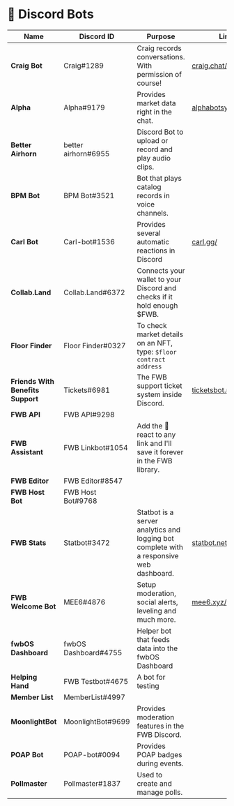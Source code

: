 # 🤖 Discord Bots

| Name                              | Discord ID           | Purpose                                                                                                                                                                                                         | Link                                                     |
| --------------------------------- | -------------------- | --------------------------------------------------------------------------------------------------------------------------------------------------------------------------------------------------------------- | -------------------------------------------------------- |
| **Craig Bot**                     | Craig#1289           | Craig records conversations. With permission of course!                                                                                                                                                         | [craig.chat/](https://craig.chat)                |
| **Alpha**                         | Alpha#9179           | Provides market data right in the chat.                                                                                                                        | [alphabotsystem.com](https://alphabotsystem.com) |
| **Better Airhorn**                | better airhorn#6955  | Discord Bot to upload or record and play audio clips.                                                                                                                                                           |                                                          |
| **BPM Bot**                       | BPM Bot#3521         | Bot that plays catalog records in voice channels.                                                                                                                                             |                                                          |
| **Carl Bot**                      | Carl-bot#1536        | Provides several automatic reactions in Discord                                                                                                                                                                 | [carl.gg/](https://carl.gg)                      |
| **Collab.Land**                   | Collab.Land#6372     | Connects your wallet to your Discord and checks if it hold enough $FWB.                                                                                        |                                                          |
| **Floor Finder**                  | Floor Finder#0327    | To check market details on an NFT, type: `$floor contract address`                                                                                                                                              |                                                          |
| **Friends With Benefits Support** | Tickets#6981         | The FWB support ticket system inside Discord.                                                                                                                                                                   | [ticketsbot.net/](https://ticketsbot.net)        |
| **FWB API**                       | FWB API#9298         |                                                                                                                                                                                                              |                                                          |
| **FWB Assistant**                 | FWB Linkbot#1054     | Add the :floppy_disk: react to any link and I'll save it forever in the FWB library.                                                                                                                            |                                                          |
| **FWB Editor**                    | FWB Editor#8547      |                                                                                                                                                                                                                 |                                                          |
| **FWB Host Bot**                  | FWB Host Bot#9768    |                                                                                                                                                                                                                 |                                                          |
| **FWB Stats**                     | Statbot#3472         | Statbot is a server analytics and logging bot complete with a responsive web dashboard.                                                                                                                         | [statbot.net/](https://statbot.net)              |
| **FWB Welcome Bot**               | MEE6#4876            | Setup moderation, social alerts, leveling and much more.                                                                                                                                                        | [mee6.xyz/](https://mee6.xyz)                    |
| **fwbOS Dashboard**               | fwbOS Dashboard#4755 | Helper bot that feeds data into the fwbOS Dashboard                                                                                                                                                             |                                                          |
| **Helping Hand**                  | FWB Testbot#4675     | A bot for testing                                                                                                                                                                                               |                                                          |
| **Member List**                   | MemberList#4997      |                                                                                                                                                                                                                 |                                                          |
| **MoonlightBot**                  | MoonlightBot#9699    | Provides moderation features in the FWB Discord.                                                                                                                                                                |                                                          |
| **POAP Bot**                      | POAP-bot#0094        | Provides POAP badges during events.                                                                                                                                                                             |                                                          |
| **Pollmaster**                    | Pollmaster#1837      | Used to create and manage polls.                                                                                                                                                                                |                                                          |


